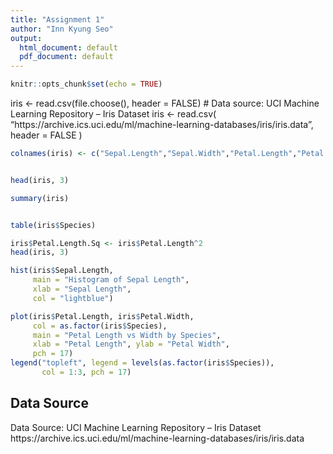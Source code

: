 ---
title: "Assignment 1"
author: "Inn Kyung Seo"
output:
  html_document: default
  pdf_document: default
---

```{r setup, include=FALSE}
knitr::opts_chunk$set(echo = TRUE)
```

iris <- read.csv(file.choose(), header = FALSE) 
# Data source: UCI Machine Learning Repository – Iris Dataset
iris <- read.csv(
  "https://archive.ics.uci.edu/ml/machine-learning-databases/iris/iris.data",
  header = FALSE
)

```{r}
colnames(iris) <- c("Sepal.Length","Sepal.Width","Petal.Length","Petal.Width","Species")


head(iris, 3)

summary(iris)


table(iris$Species)
```

```{r}
iris$Petal.Length.Sq <- iris$Petal.Length^2
head(iris, 3)

hist(iris$Sepal.Length,
     main = "Histogram of Sepal Length",
     xlab = "Sepal Length",
     col = "lightblue")

plot(iris$Petal.Length, iris$Petal.Width,
     col = as.factor(iris$Species),
     main = "Petal Length vs Width by Species",
     xlab = "Petal Length", ylab = "Petal Width",
     pch = 17)
legend("topleft", legend = levels(as.factor(iris$Species)),
       col = 1:3, pch = 17)
```
## Data Source
Data Source: UCI Machine Learning Repository – Iris Dataset  
https://archive.ics.uci.edu/ml/machine-learning-databases/iris/iris.data

